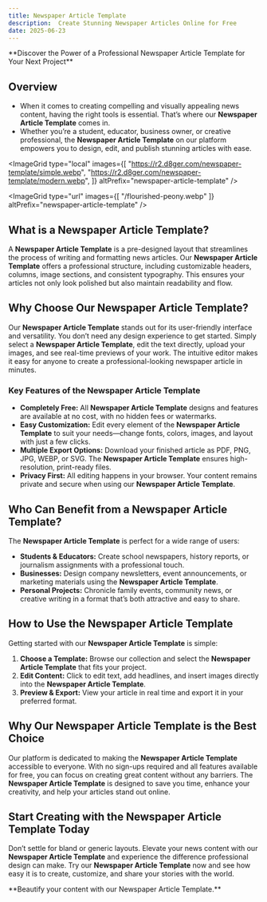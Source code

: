 ```yaml
---
title: Newspaper Article Template
description:  Create Stunning Newspaper Articles Online for Free
date: 2025-06-23
---
```



<Callout type="success">
  **Discover the Power of a Professional Newspaper Article Template for Your Next Project**
  <GradientButton
    title="Get Started for Free"
    href="https://newspaper-template.org/en"
    align="center"
  />
</Callout>

## Overview

- When it comes to creating compelling and visually appealing news content, having the right tools is essential. That’s where our **Newspaper Article Template** comes in. 
- Whether you’re a student, educator, business owner, or creative professional, the **Newspaper Article Template** on our platform empowers you to design, edit, and publish stunning articles with ease.

<ImageGrid 
type="local"
images={[
  "https://r2.d8ger.com/newspaper-template/simple.webp", 
  "https://r2.d8ger.com/newspaper-template/modern.webp",
]} 
altPrefix="newspaper-article-template"
/>

<ImageGrid 
type="url"
images={[
  "/flourished-peony.webp"
]} 
altPrefix="newspaper-article-template"
/>


## What is a Newspaper Article Template?

A **Newspaper Article Template** is a pre-designed layout that streamlines the process of writing and formatting news articles. Our **Newspaper Article Template** offers a professional structure, including customizable headers, columns, image sections, and consistent typography. This ensures your articles not only look polished but also maintain readability and flow.

## Why Choose Our Newspaper Article Template?

Our **Newspaper Article Template** stands out for its user-friendly interface and versatility. You don’t need any design experience to get started. Simply select a **Newspaper Article Template**, edit the text directly, upload your images, and see real-time previews of your work. The intuitive editor makes it easy for anyone to create a professional-looking newspaper article in minutes.

### Key Features of the Newspaper Article Template

- **Completely Free:** All **Newspaper Article Template** designs and features are available at no cost, with no hidden fees or watermarks.
- **Easy Customization:** Edit every element of the **Newspaper Article Template** to suit your needs—change fonts, colors, images, and layout with just a few clicks.
- **Multiple Export Options:** Download your finished article as PDF, PNG, JPG, WEBP, or SVG. The **Newspaper Article Template** ensures high-resolution, print-ready files.
- **Privacy First:** All editing happens in your browser. Your content remains private and secure when using our **Newspaper Article Template**.

## Who Can Benefit from a Newspaper Article Template?

The **Newspaper Article Template** is perfect for a wide range of users:

- **Students & Educators:** Create school newspapers, history reports, or journalism assignments with a professional touch.
- **Businesses:** Design company newsletters, event announcements, or marketing materials using the **Newspaper Article Template**.
- **Personal Projects:** Chronicle family events, community news, or creative writing in a format that’s both attractive and easy to share.

## How to Use the Newspaper Article Template

Getting started with our **Newspaper Article Template** is simple:

1. **Choose a Template:** Browse our collection and select the **Newspaper Article Template** that fits your project.
2. **Edit Content:** Click to edit text, add headlines, and insert images directly into the **Newspaper Article Template**.
3. **Preview & Export:** View your article in real time and export it in your preferred format.

## Why Our Newspaper Article Template is the Best Choice

Our platform is dedicated to making the **Newspaper Article Template** accessible to everyone. With no sign-ups required and all features available for free, you can focus on creating great content without any barriers. The **Newspaper Article Template** is designed to save you time, enhance your creativity, and help your articles stand out online.

## Start Creating with the Newspaper Article Template Today

Don’t settle for bland or generic layouts. Elevate your news content with our **Newspaper Article Template** and experience the difference professional design can make. Try our **Newspaper Article Template** now and see how easy it is to create, customize, and share your stories with the world.

<Callout type="success">
  **Beautify your content with our Newspaper Article Template.**
  <GradientButton
    title="Get Started for Free"
    href="https://newspaper-template.org/en"
    align="center"
  />
</Callout>
